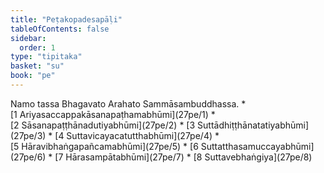 ```yaml
---
title: "Peṭakopadesapāḷi"
tableOfContents: false
sidebar:
  order: 1
type: "tipitaka"
basket: "su"
book: "pe"
---
```


<Paragraph number="1" type="center" book="pe">
Namo tassa Bhagavato Arahato Sammāsambuddhassa.

</Paragraph>

<TableOfContents book="pe">
* [1 Ariyasaccappakāsanapaṭhamabhūmi](27pe/1)
* [2 Sāsanapaṭṭhānadutiyabhūmi](27pe/2)
* [3 Suttādhiṭṭhānatatiyabhūmi](27pe/3)
* [4 Suttavicayacatutthabhūmi](27pe/4)
* [5 Hāravibhaṅgapañcamabhūmi](27pe/5)
* [6 Suttatthasamuccayabhūmi](27pe/6)
* [7 Hārasampātabhūmi](27pe/7)
* [8 Suttavebhaṅgiya](27pe/8)
</TableOfContents>
